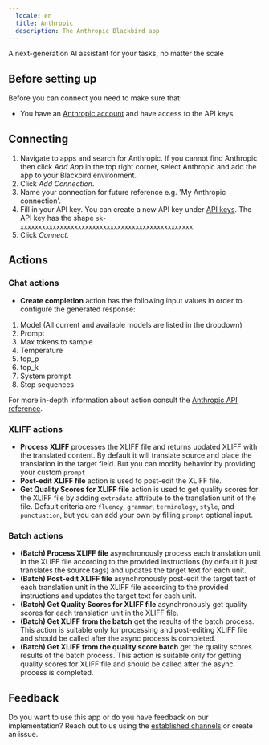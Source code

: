 ```yaml
---
  locale: en
  title: Anthropic
  description: The Anthropic Blackbird app
---
```


<LinkCard title="View on Github" target="_blank" href="https://github.com/bb-io/Anthropic" icon="github" />

A next-generation AI assistant for your tasks, no matter the scale

## Before setting up

Before you can connect you need to make sure that:

- You have an [Anthropic account](https://console.anthropic.com) and have access to the API keys.

## Connecting

1. Navigate to apps and search for Anthropic. If you cannot find Anthropic then click _Add App_ in the top right corner, select Anthropic and add the app to your Blackbird environment.
2. Click _Add Connection_.
3. Name your connection for future reference e.g. 'My Anthropic connection'.
4. Fill in your API key. You can create a new API key under [API keys](https://console.anthropic.com/account/keys). The API key has the shape `sk-xxxxxxxxxxxxxxxxxxxxxxxxxxxxxxxxxxxxxxxxxxxxxxxx`.
5. Click _Connect_.

## Actions

### Chat actions

- **Create completion** action has the following input values in order to configure the generated response:
1. Model (All current and available models are listed in the dropdown)
2. Prompt
3. Max tokens to sample
4. Temperature
5. top_p
6. top_k
7. System prompt 
8. Stop sequences

For more in-depth information about action consult the [Anthropic API reference](https://docs.anthropic.com/claude/docs).

### XLIFF actions

- **Process XLIFF** processes the XLIFF file and returns updated XLIFF with the translated content. By default it will translate source and place the translation in the target field. But you can modify behavior by providing your custom `prompt`
- **Post-edit XLIFF file** action is used to post-edit the XLIFF file.
- **Get Quality Scores for XLIFF file** action is used to get quality scores for the XLIFF file by adding `extradata` attribute to the translation unit of the file. Default criteria are `fluency`, `grammar`, `terminology`, `style`, and `punctuation`, but you can add your own by filling `prompt` optional input.

### Batch actions

- **(Batch) Process XLIFF file** asynchronously process each translation unit in the XLIFF file according to the provided instructions (by default it just translates the source tags) and updates the target text for each unit.
- **(Batch) Post-edit XLIFF file** asynchronously post-edit the target text of each translation unit in the XLIFF file according to the provided instructions and updates the target text for each unit. 
- **(Batch) Get Quality Scores for XLIFF file** asynchronously get quality scores for each translation unit in the XLIFF file.
- **(Batch) Get XLIFF from the batch** get the results of the batch process. This action is suitable only for processing and post-editing XLIFF file and should be called after the async process is completed.
- **(Batch) Get XLIFF from the quality score batch** get the quality scores results of the batch process. This action is suitable only for getting quality scores for XLIFF file and should be called after the async process is completed.

## Feedback

Do you want to use this app or do you have feedback on our implementation? Reach out to us using the [established channels](https://www.blackbird.io/) or create an issue.

